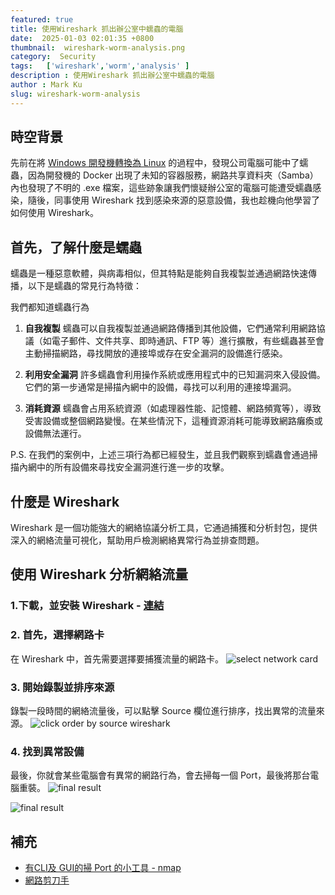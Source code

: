 ```yaml
---
featured: true
title: 使用Wireshark 抓出辦公室中蠕蟲的電腦
date:  2025-01-03 02:01:35 +0800
thumbnail:  wireshark-worm-analysis.png
category:  Security  
tags:   ['wireshark','worm','analysis' ]
description : 使用Wireshark 抓出辦公室中蠕蟲的電腦
author : Mark Ku
slug: wireshark-worm-analysis
---
```

## 時空背景
先前在將 [Windows 開發機轉換為 Linux](https://blog.markkulab.net/migrate-windows-to-linux-development-environment/) 的過程中，發現公司電腦可能中了蠕蟲，因為開發機的 Docker 出現了未知的容器服務，網路共享資料夾（Samba）內也發現了不明的 .exe 檔案，這些跡象讓我們懷疑辦公室的電腦可能遭受蠕蟲感染，隨後，同事使用 Wireshark 找到感染來源的惡意設備，我也趁機向他學習了如何使用 Wireshark。

## 首先，了解什麼是蠕蟲 
蠕蟲是一種惡意軟體，與病毒相似，但其特點是能夠自我複製並通過網路快速傳播，以下是蠕蟲的常見行為特徵：  

我們都知道蠕蟲行為   

1. **自我複製**
   蠕蟲可以自我複製並通過網路傳播到其他設備，它們通常利用網路協議（如電子郵件、文件共享、即時通訊、FTP 等）進行擴散，有些蠕蟲甚至會主動掃描網路，尋找開放的連接埠或存在安全漏洞的設備進行感染。  

2. **利用安全漏洞**
   許多蠕蟲會利用操作系統或應用程式中的已知漏洞來入侵設備。它們的第一步通常是掃描內網中的設備，尋找可以利用的連接埠漏洞。  

3. **消耗資源**
   蠕蟲會占用系統資源（如處理器性能、記憶體、網路頻寬等），導致受害設備或整個網路變慢。在某些情況下，這種資源消耗可能導致網路癱瘓或設備無法運行。  

P.S. 在我們的案例中，上述三項行為都已經發生，並且我們觀察到蠕蟲會通過掃描內網中的所有設備來尋找安全漏洞進行進一步的攻擊。  

## 什麼是 Wireshark
Wireshark 是一個功能強大的網絡協議分析工具，它通過捕獲和分析封包，提供深入的網絡流量可視化，幫助用戶檢測網絡異常行為並排查問題。  

## 使用 Wireshark 分析網絡流量

### 1.下載，並安裝 Wireshark - [連結](https://www.wireshark.org/#downloadLink)


### 2. 首先，選擇網路卡
在 Wireshark 中，首先需要選擇要捕獲流量的網路卡。
![select network card](select-network-card.png)

### 3. 開始錄製並排序來源
錄製一段時間的網絡流量後，可以點擊 Source 欄位進行排序，找出異常的流量來源。
![click order by source wireshark](click-order-by-source-wireshark.png)

### 4. 找到異常設備
最後，你就會某些電腦會有異常的網路行為，會去掃每一個 Port，最後將那台電腦重裝。
![final result](final-result.png)

![final result](final-result-2.png)

## 補充
* [有CLI及 GUI的掃 Port 的小工具 - nmap](https://nmap.org/download#windows)
* [網路剪刀手](https://www.soft4fun.net/software/internet/netcut-%e7%b6%b2%e8%b7%af%e5%89%aa%e5%88%80%e6%89%8b.htm)
